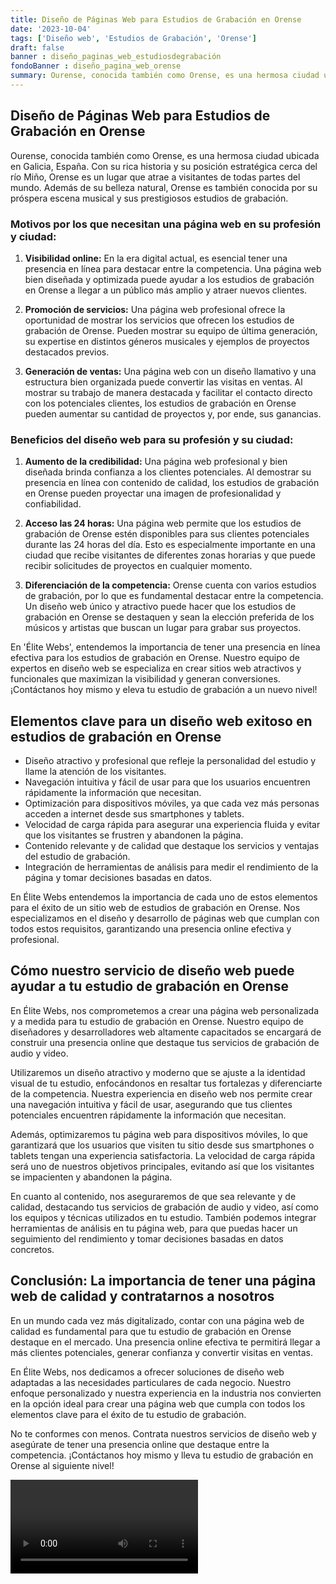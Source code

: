 ```yaml
---
title: Diseño de Páginas Web para Estudios de Grabación en Orense
date: '2023-10-04'
tags: ['Diseño web', 'Estudios de Grabación', 'Orense']
draft: false
banner : diseño_paginas_web_estudiosdegrabación
fondoBanner : diseño_pagina_web_orense
summary: Ourense, conocida también como Orense, es una hermosa ciudad ubicada en Galicia, España. Con su rica historia y su posición estratégica cerca del río Miño, Orense es un lugar que atrae a visitantes de todas partes del mundo. Además de su belleza natural, Orense es también conocida por su próspera escena musical y sus prestigiosos estudios de grabación.
---
```


## **Diseño de Páginas Web para Estudios de Grabación en Orense**

Ourense, conocida también como Orense, es una hermosa ciudad ubicada en Galicia, España. Con su rica historia y su posición estratégica cerca del río Miño, Orense es un lugar que atrae a visitantes de todas partes del mundo. Además de su belleza natural, Orense es también conocida por su próspera escena musical y sus prestigiosos estudios de grabación.

### **Motivos por los que necesitan una página web en su profesión y ciudad:**

1. **Visibilidad online:** En la era digital actual, es esencial tener una presencia en línea para destacar entre la competencia. Una página web bien diseñada y optimizada puede ayudar a los estudios de grabación en Orense a llegar a un público más amplio y atraer nuevos clientes.

2. **Promoción de servicios:** Una página web profesional ofrece la oportunidad de mostrar los servicios que ofrecen los estudios de grabación de Orense. Pueden mostrar su equipo de última generación, su expertise en distintos géneros musicales y ejemplos de proyectos destacados previos.

3. **Generación de ventas:** Una página web con un diseño llamativo y una estructura bien organizada puede convertir las visitas en ventas. Al mostrar su trabajo de manera destacada y facilitar el contacto directo con los potenciales clientes, los estudios de grabación en Orense pueden aumentar su cantidad de proyectos y, por ende, sus ganancias.

### **Beneficios del diseño web para su profesión y su ciudad:**

1. **Aumento de la credibilidad:** Una página web profesional y bien diseñada brinda confianza a los clientes potenciales. Al demostrar su presencia en línea con contenido de calidad, los estudios de grabación en Orense pueden proyectar una imagen de profesionalidad y confiabilidad.

2. **Acceso las 24 horas:** Una página web permite que los estudios de grabación de Orense estén disponibles para sus clientes potenciales durante las 24 horas del día. Esto es especialmente importante en una ciudad que recibe visitantes de diferentes zonas horarias y que puede recibir solicitudes de proyectos en cualquier momento.

3. **Diferenciación de la competencia:** Orense cuenta con varios estudios de grabación, por lo que es fundamental destacar entre la competencia. Un diseño web único y atractivo puede hacer que los estudios de grabación en Orense se destaquen y sean la elección preferida de los músicos y artistas que buscan un lugar para grabar sus proyectos.

En 'Élite Webs', entendemos la importancia de tener una presencia en línea efectiva para los estudios de grabación en Orense. Nuestro equipo de expertos en diseño web se especializa en crear sitios web atractivos y funcionales que maximizan la visibilidad y generan conversiones. ¡Contáctanos hoy mismo y eleva tu estudio de grabación a un nuevo nivel!

<GifSeo />

<Cta />

## Elementos clave para un diseño web exitoso en estudios de grabación en Orense

- Diseño atractivo y profesional que refleje la personalidad del estudio y llame la atención de los visitantes.
- Navegación intuitiva y fácil de usar para que los usuarios encuentren rápidamente la información que necesitan.
- Optimización para dispositivos móviles, ya que cada vez más personas acceden a internet desde sus smartphones y tablets.
- Velocidad de carga rápida para asegurar una experiencia fluida y evitar que los visitantes se frustren y abandonen la página.
- Contenido relevante y de calidad que destaque los servicios y ventajas del estudio de grabación.
- Integración de herramientas de análisis para medir el rendimiento de la página y tomar decisiones basadas en datos.

En Élite Webs entendemos la importancia de cada uno de estos elementos para el éxito de un sitio web de estudios de grabación en Orense. Nos especializamos en el diseño y desarrollo de páginas web que cumplan con todos estos requisitos, garantizando una presencia online efectiva y profesional.

## Cómo nuestro servicio de diseño web puede ayudar a tu estudio de grabación en Orense

En Élite Webs, nos comprometemos a crear una página web personalizada y a medida para tu estudio de grabación en Orense. Nuestro equipo de diseñadores y desarrolladores web altamente capacitados se encargará de construir una presencia online que destaque tus servicios de grabación de audio y video.

Utilizaremos un diseño atractivo y moderno que se ajuste a la identidad visual de tu estudio, enfocándonos en resaltar tus fortalezas y diferenciarte de la competencia. Nuestra experiencia en diseño web nos permite crear una navegación intuitiva y fácil de usar, asegurando que tus clientes potenciales encuentren rápidamente la información que necesitan.

Además, optimizaremos tu página web para dispositivos móviles, lo que garantizará que los usuarios que visiten tu sitio desde sus smartphones o tablets tengan una experiencia satisfactoria. La velocidad de carga rápida será uno de nuestros objetivos principales, evitando así que los visitantes se impacienten y abandonen la página.

En cuanto al contenido, nos aseguraremos de que sea relevante y de calidad, destacando tus servicios de grabación de audio y video, así como los equipos y técnicas utilizados en tu estudio. También podemos integrar herramientas de análisis en tu página web, para que puedas hacer un seguimiento del rendimiento y tomar decisiones basadas en datos concretos.

## Conclusión: La importancia de tener una página web de calidad y contratarnos a nosotros

En un mundo cada vez más digitalizado, contar con una página web de calidad es fundamental para que tu estudio de grabación en Orense destaque en el mercado. Una presencia online efectiva te permitirá llegar a más clientes potenciales, generar confianza y convertir visitas en ventas.

En Élite Webs, nos dedicamos a ofrecer soluciones de diseño web adaptadas a las necesidades particulares de cada negocio. Nuestro enfoque personalizado y nuestra experiencia en la industria nos convierten en la opción ideal para crear una página web que cumpla con todos los elementos clave para el éxito de tu estudio de grabación.

No te conformes con menos. Contrata nuestros servicios de diseño web y asegúrate de tener una presencia online que destaque entre la competencia. ¡Contáctanos hoy mismo y lleva tu estudio de grabación en Orense al siguiente nivel!

<Video />

<CtaBot job='Estudios de Grabación' city='Orense'/>

<Gmaps query='Orense+españa+maps' />